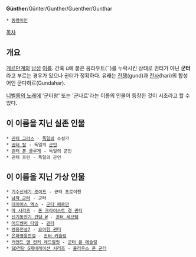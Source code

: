 '''Günther'''/Günter/Gunther/Guenther/Gunthar

 * [[동명이인]]

[[목차]]
== 개요 ==
[[게르만]]계의 [[남성]] [[이름]]. 간혹 ü에 붙은 움라우트(¨)를 누락시킨 상태로 귄터가 아닌 '''군터'''라고 부르는 경우가 있으나 귄터가 정확하다. 유래는 [[전쟁]](gund)과 [[전사]](hari)의 합성어인 군다하르(Gundahar).

[[니벨룽의 노래]]에 '군터왕' 또는 '군나르'라는 이름의 인물이 등장한 것이 시초라고 할 수 있다.

== 이 이름을 지닌 실존 인물 ==
 * [[귄터 그라스]] - [[독일]]의 소설가
 * [[귄터 랄]] - 독일의 [[군인]]
 * [[귄터 폰 클루게]] - 독일의 군인
 * 귄터 프린 - 독일의 군인

== 이 이름을 지닌 가상 인물 ==
 * [[기수신세기 조이드]] - 균터 프로이첸
 * [[남작 군터]] - 군터
 * [[데이어스 엑스]] - [[군터 헤르만]]
 * [[마 시리즈]] - [[폰 크라이스트 경 귄터]]
 * [[신기동전기 건담 W]] - [[귄터 세브템]]
 * [[어드벤처 타임]] - [[귄터]]
 * [[영웅전설7]] - [[요아힘 귄터]]
 * [[은하영웅전설]] - [[귄터 키슬링]]
 * [[커맨드 앤 컨커 레드얼럿]] - [[군터 폰 에슬링]]
 * [[SD건담 G제네레이션 시리즈]] - [[율리우스 폰 군터]]
